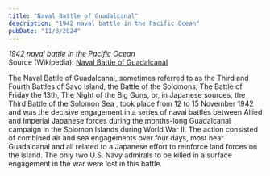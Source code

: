 ```yaml
---
title: "Naval Battle of Guadalcanal"
description: "1942 naval battle in the Pacific Ocean"
pubDate: "11/8/2024"
---
```


*1942 naval battle in the Pacific Ocean*  
Source (Wikipedia): [Naval Battle of Guadalcanal][1]

The Naval Battle of Guadalcanal, sometimes referred to as the Third and Fourth Battles of Savo Island, the Battle of the Solomons, The Battle of Friday the 13th, The Night of the Big Guns, or, in Japanese sources, the Third Battle of the Solomon Sea , took place from 12 to 15 November 1942 and was the decisive engagement in a series of naval battles between Allied and Imperial Japanese forces during the months-long Guadalcanal campaign in the Solomon Islands during World War II. The action consisted of combined air and sea engagements over four days, most near Guadalcanal and all related to a Japanese effort to reinforce land forces on the island. The only two U.S. Navy admirals to be killed in a surface engagement in the war were lost in this battle.

[1]: https://en.wikipedia.org/wiki/Naval_Battle_of_Guadalcanal
